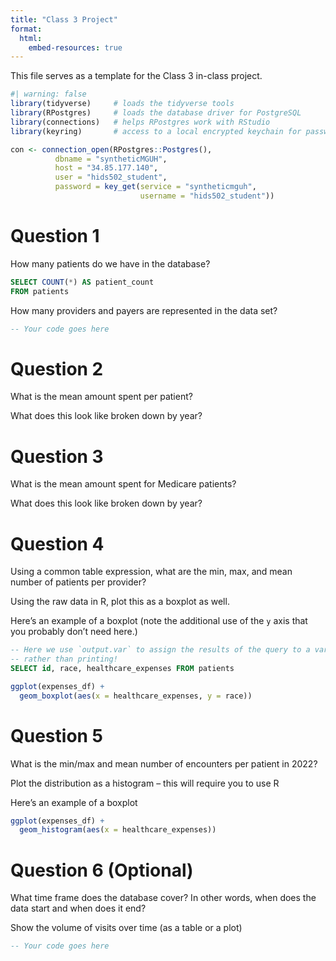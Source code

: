 ```yaml
---
title: "Class 3 Project"
format: 
  html:
    embed-resources: true
---
```


This file serves as a template for the Class 3 in-class project.

```r
#| warning: false
library(tidyverse)     # loads the tidyverse tools
library(RPostgres)     # loads the database driver for PostgreSQL
library(connections)   # helps RPostgres work with RStudio
library(keyring)       # access to a local encrypted keychain for passwords

con <- connection_open(RPostgres::Postgres(),
          dbname = "syntheticMGUH",
          host = "34.85.177.140",
          user = "hids502_student",
          password = key_get(service = "syntheticmguh", 
                             username = "hids502_student"))
```

# Question 1

How many patients do we have in the database?

```sql
SELECT COUNT(*) AS patient_count
FROM patients 
```


How many providers and payers are represented in the data set?

```sql
-- Your code goes here
```


# Question 2

What is the mean amount spent per patient?

What does this look like broken down by year?

# Question 3

What is the mean amount spent for Medicare patients?

What does this look like broken down by  year?

# Question 4

Using a common table expression, what are the min, max, and mean number of patients per provider?

Using the raw data in R, plot this as a boxplot as well.

Here's an example of a boxplot (note the additional use of the `y` axis that you probably don't need here.)

```sql
-- Here we use `output.var` to assign the results of the query to a variable
-- rather than printing!
SELECT id, race, healthcare_expenses FROM patients
```

```r
ggplot(expenses_df) + 
  geom_boxplot(aes(x = healthcare_expenses, y = race))
```

# Question 5

What is the min/max and mean number of encounters per patient in 2022? 

Plot the distribution as a histogram – this will require you to use R

Here's an example of a boxplot

```r
ggplot(expenses_df) + 
  geom_histogram(aes(x = healthcare_expenses))
```
# Question 6 (Optional)

What time frame does the database cover? In other words, when does the data start and when does it end?

Show the volume of visits over time (as a table or a plot)

```sql
-- Your code goes here
```
